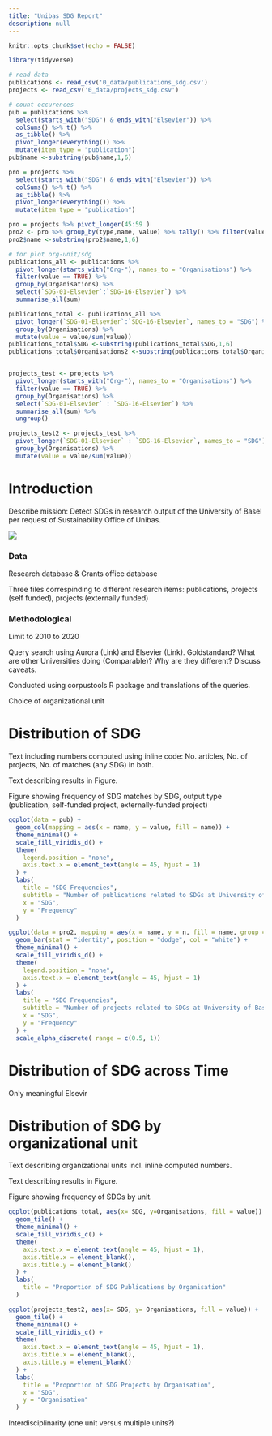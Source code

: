 ```yaml
---
title: "Unibas SDG Report"
description: null
---
```


```r
knitr::opts_chunk$set(echo = FALSE)

library(tidyverse)

# read data
publications <- read_csv('0_data/publications_sdg.csv')
projects <- read_csv('0_data/projects_sdg.csv')

# count occurences
pub = publications %>% 
  select(starts_with("SDG") & ends_with("Elsevier")) %>% 
  colSums() %>% t() %>% 
  as_tibble() %>% 
  pivot_longer(everything()) %>% 
  mutate(item_type = "publication")
pub$name <-substring(pub$name,1,6)

pro = projects %>% 
  select(starts_with("SDG") & ends_with("Elsevier")) %>% 
  colSums() %>% t() %>% 
  as_tibble() %>% 
  pivot_longer(everything()) %>% 
  mutate(item_type = "publication")

pro = projects %>% pivot_longer(45:59 )
pro2 <- pro %>% group_by(type,name, value) %>% tally() %>% filter(value == TRUE)
pro2$name <-substring(pro2$name,1,6)

# for plot org-unit/sdg
publications_all <- publications %>%
  pivot_longer(starts_with("Org-"), names_to = "Organisations") %>%
  filter(value == TRUE) %>%
  group_by(Organisations) %>%
  select(`SDG-01-Elsevier`:`SDG-16-Elsevier`) %>%
  summarise_all(sum) 

publications_total <- publications_all %>%
  pivot_longer(`SDG-01-Elsevier`:`SDG-16-Elsevier`, names_to = "SDG") %>% 
  group_by(Organisations) %>%
  mutate(value = value/sum(value))
publications_total$SDG <-substring(publications_total$SDG,1,6)
publications_total$Organisations2 <-substring(publications_total$Organisations,5,)


projects_test <- projects %>% 
  pivot_longer(starts_with("Org-"), names_to = "Organisations") %>% 
  filter(value == TRUE) %>% 
  group_by(Organisations) %>% 
  select(`SDG-01-Elsevier` : `SDG-16-Elsevier`) %>% 
  summarise_all(sum) %>% 
  ungroup() 

projects_test2 <- projects_test %>%   
  pivot_longer(`SDG-01-Elsevier` : `SDG-16-Elsevier`, names_to = "SDG") %>% 
  group_by(Organisations) %>% 
  mutate(value = value/sum(value))

```


# Introduction

Describe mission: Detect SDGs in research output of the University of Basel per request of Sustainability Office of Unibas.

<img src="https://upload.wikimedia.org/wikipedia/commons/d/df/Sustainable_Development_Goals.png"></img>

### Data

Research database & Grants office database

Three files correspinding to different research items: publications, projects (self funded), projects (externally funded)


### Methodological 

Limit to 2010 to 2020

Query search using Aurora (Link) and Elsevier (Link). Goldstandard? What are other Universities doing (Comparable)? Why are they different? Discuss caveats.
 
Conducted using corpustools R package and translations of the queries.

Choice of organizational unit

# Distribution of SDG

Text including numbers computed using inline code: No. articles, No. of projects, No. of matches (any SDG) in both. 

Text describing results in Figure. 

Figure showing frequency of SDG matches by SDG, output type (publication, self-funded project, externally-funded project)

```r
ggplot(data = pub) +
  geom_col(mapping = aes(x = name, y = value, fill = name)) +
  theme_minimal() +
  scale_fill_viridis_d() +
  theme(
    legend.position = "none",
    axis.text.x = element_text(angle = 45, hjust = 1)
  ) +
  labs(
    title = "SDG Frequencies",
    subtitle = "Number of publications related to SDGs at University of Basel",
    x = "SDG",
    y = "Frequency"
  )
```

```r
ggplot(data = pro2, mapping = aes(x = name, y = n, fill = name, group = type, alpha = type)) +
  geom_bar(stat = "identity", position = "dodge", col = "white") +
  theme_minimal() +
  scale_fill_viridis_d() +
  theme(
    legend.position = "none",
    axis.text.x = element_text(angle = 45, hjust = 1)
  ) +
  labs(
    title = "SDG Frequencies",
    subtitle = "Number of projects related to SDGs at University of Basel",
    x = "SDG",
    y = "Frequency"
  ) +
  scale_alpha_discrete( range = c(0.5, 1))
```



# Distribution of SDG across Time

Only meaningful Elsevir

# Distribution of SDG by organizational unit

Text describing organizational units incl. inline computed numbers. 

Text describing results in Figure. 

Figure showing frequency of SDGs by unit.
```r
ggplot(publications_total, aes(x= SDG, y=Organisations, fill = value)) +
  geom_tile() +
  theme_minimal() +
  scale_fill_viridis_c() +
  theme(
    axis.text.x = element_text(angle = 45, hjust = 1),
    axis.title.x = element_blank(),
    axis.title.y = element_blank()
  ) +
  labs(
    title = "Proportion of SDG Publications by Organisation"
  )
```

```r
ggplot(projects_test2, aes(x= SDG, y= Organisations, fill = value)) +
  geom_tile() +
  theme_minimal() +
  scale_fill_viridis_c() +
  theme(
    axis.text.x = element_text(angle = 45, hjust = 1),
    axis.title.x = element_blank(),
    axis.title.y = element_blank()
  ) +
  labs(
    title = "Proportion of SDG Projects by Organisation",
    x = "SDG",
    y = "Organisation"
  )
```


Interdisciplinarity (one unit versus multiple units?)


